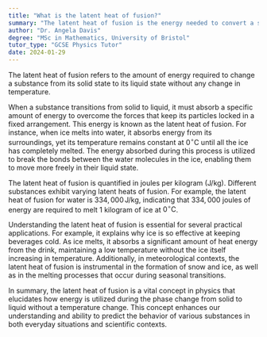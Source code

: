 ```yaml
---
title: "What is the latent heat of fusion?"
summary: "The latent heat of fusion is the energy needed to convert a solid into a liquid at a constant temperature."
author: "Dr. Angela Davis"
degree: "MSc in Mathematics, University of Bristol"
tutor_type: "GCSE Physics Tutor"
date: 2024-01-29
---
```


The latent heat of fusion refers to the amount of energy required to change a substance from its solid state to its liquid state without any change in temperature.

When a substance transitions from solid to liquid, it must absorb a specific amount of energy to overcome the forces that keep its particles locked in a fixed arrangement. This energy is known as the latent heat of fusion. For instance, when ice melts into water, it absorbs energy from its surroundings, yet its temperature remains constant at $0^\circ \text{C}$ until all the ice has completely melted. The energy absorbed during this process is utilized to break the bonds between the water molecules in the ice, enabling them to move more freely in their liquid state.

The latent heat of fusion is quantified in joules per kilogram (J/kg). Different substances exhibit varying latent heats of fusion. For example, the latent heat of fusion for water is $334,000 \, \text{J/kg}$, indicating that $334,000$ joules of energy are required to melt $1$ kilogram of ice at $0^\circ \text{C}$.

Understanding the latent heat of fusion is essential for several practical applications. For example, it explains why ice is so effective at keeping beverages cold. As ice melts, it absorbs a significant amount of heat energy from the drink, maintaining a low temperature without the ice itself increasing in temperature. Additionally, in meteorological contexts, the latent heat of fusion is instrumental in the formation of snow and ice, as well as in the melting processes that occur during seasonal transitions.

In summary, the latent heat of fusion is a vital concept in physics that elucidates how energy is utilized during the phase change from solid to liquid without a temperature change. This concept enhances our understanding and ability to predict the behavior of various substances in both everyday situations and scientific contexts.
    